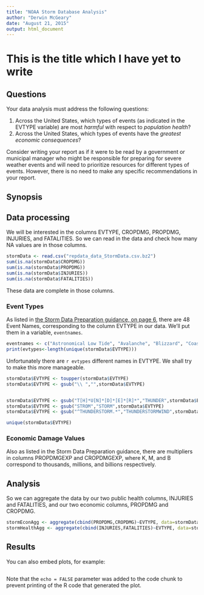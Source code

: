 ```yaml
---
title: "NOAA Storm Database Analysis"
author: "Derwin McGeary"
date: "August 21, 2015"
output: html_document
---
```


# This is the title which I have yet to write

## Questions

Your data analysis must address the following questions:

1. Across the United States, which types of events (as indicated in the EVTYPE variable) are most *harmful* with respect to *population health*?
1. Across the United States, which types of events have the *greatest economic consequences*?

Consider writing your report as if it were to be read by a government or municipal manager who might be responsible for preparing for severe weather events and will need to prioritize resources for different types of events. However, there is no need to make any specific recommendations in your report.

## Synopsis

## Data processing

We will be interested in the columns EVTYPE, CROPDMG, PROPDMG, INJURIES, and FATALITIES. So we can read in the data and check how many NA values are in those columns.

```r
stormData <- read.csv("repdata_data_StormData.csv.bz2")
sum(is.na(stormData$CROPDMG))
sum(is.na(stormData$PROPDMG))
sum(is.na(stormData$INJURIES))
sum(is.na(stormData$FATALITIES))

```

These data are complete in those columns.

### Event Types
As listed in [the Storm Data Preparation guidance, on page 6](https://d396qusza40orc.cloudfront.net/repdata%2Fpeer2_doc%2Fpd01016005curr.pdf), there are 48 Event Names, corresponding to the column EVTYPE in our data. We'll put them in a variable, `eventnames`.
```r
eventnames <- c("Astronomical Low Tide", "Avalanche", "Blizzard", "Coastal Flood", "Cold/Wind Chill", "Debris Flow", "Dense Fog", "Dense Smoke", "Drought", "Dust Devil", "Dust Storm", "Excessive Heat", "Extreme Cold/Wind Chill", "Flash Flood", "Flood", "Frost/Freeze", "Funnel Cloud", "Freezing Fog", "Hail", "Heat", "Heavy Rain", "Heavy Snow", "High Surf", "High Wind", "Hurricane (Typhoon)", "Ice Storm", "Lake-Effect Snow", "Lakeshore Flood", "Lightning", "Marine Hail", "Marine High Wind", "Marine Strong Wind", "Marine Thunderstorm Wind", "Rip Current", "Seiche", "Sleet", "Storm Surge/Tide", "Strong Wind", "Thunderstorm Wind", "Tornado", "Tropical Depression", "Tropical Storm", "Tsunami", "Volcanic Ash", "Waterspout", "Wildfire", "Winter Storm", "Winter Weather")
print(evtypes<-length(unique(stormData$EVTYPE)))
```
Unfortunately there are `r evtypes` different names in EVTYPE. We shall try to make this more manageable.

```r
stormData$EVTYPE <- toupper(stormData$EVTYPE)
stormData$EVTYPE <- gsub("\\ ","",stormData$EVTYPE)


stormData$EVTYPE <- gsub("T[H]*U[N]*[D]*[E]*[R]*","THUNDER",stormData$EVTYPE)
stormData$EVTYPE <- gsub("STROM","STORM",stormData$EVTYPE)
stormData$EVTYPE <- gsub("^THUNDERSTORM.*","THUNDERSTORMWIND",stormData$EVTYPE)

unique(stormData$EVTYPE)
```


### Economic Damage Values
Also as listed in the Storm Data Preparation guidance, there are multipliers in columns PROPDMGEXP and CROPDMGEXP, where K, M, and B correspond to thousands, millions, and billions respectively.


## Analysis

So we can aggregate the data by our two public health columns, INJURIES and FATALITIES, and our two economic columns, PROPDMG and CROPDMG.

```r
stormEconAgg <- aggregate(cbind(PROPDMG,CROPDMG)~EVTYPE, data=stormData, FUN=sum)
stormHealthAgg <- aggregate(cbind(INJURIES,FATALITIES)~EVTYPE, data=stormData, FUN=sum)
```

## Results


You can also embed plots, for example:

```r

```

Note that the `echo = FALSE` parameter was added to the code chunk to prevent printing of the R code that generated the plot.
